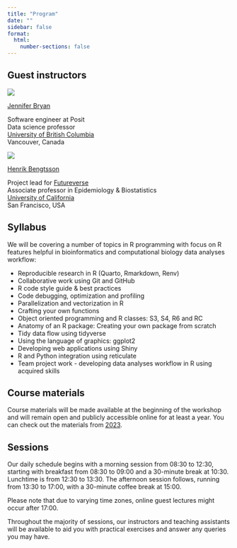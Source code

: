 ```yaml
---
title: "Program"
date: ""
sidebar: false
format:
  html:
    number-sections: false
---
```


## Guest instructors

::: {.guests-parent}
::: {.guests-child}

![](assets/images/profile/jenny-bryan.jpg){.nolightbox}

[Jennifer Bryan](https://jennybryan.org/)

Software engineer at Posit  
Data science professor  
[University of British Columbia](https://www.stat.ubc.ca/jenny-bryan)  
Vancouver, Canada

:::
::: {.guests-child}

![](assets/images/profile/henrik-bengtsson.jpg){.nolightbox}

[Henrik Bengtsson](https://www.linkedin.com/in/henrikbengtsson/)

Project lead for [Futureverse](https://www.futureverse.org/)  
Associate professor in Epidemiology & Biostatistics  
[University of California](https://profiles.ucsf.edu/henrik.bengtsson)  
San Francisco, USA

:::
:::

## Syllabus

We will be covering a number of topics in R programming with focus on R features helpful in bioinformatics and computational biology data analyses workflow:

- Reproducible research in R (Quarto, Rmarkdown, Renv)
- Collaborative work using Git and GitHub
- R code style guide & best practices
- Code debugging, optimization and profiling
- Parallelization and vectorization in R
- Crafting your own functions
- Object oriented programming and R classes: S3, S4, R6 and RC
- Anatomy of an R package: Creating your own package from scratch
- Tidy data flow using tidyverse
- Using the language of graphics: ggplot2
- Developing web applications using Shiny
- R and Python integration using reticulate
- Team project work - developing data analyses workflow in R using acquired skills

## Course materials

Course materials will be made available at the beginning of the workshop and will remain open and publicly accessible online for at least a year. You can check out the materials from [2023](https://nbisweden.github.io/raukr-2023/contents.html).

## Sessions

Our daily schedule begins with a morning session from 08:30 to 12:30, starting with breakfast from 08:30 to 09:00 and a 30-minute break at 10:30. Lunchtime is from 12:30 to 13:30. The afternoon session follows, running from 13:30 to 17:00, with a 30-minute coffee break at 15:00.

Please note that due to varying time zones, online guest lectures might occur after 17:00.

Throughout the majority of sessions, our instructors and teaching assistants will be available to aid you with practical exercises and answer any queries you may have.
